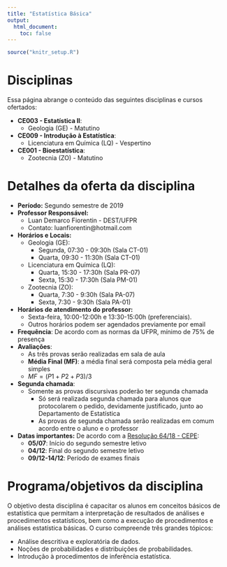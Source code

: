 ```yaml
---
title: "Estatística Básica"
output: 
  html_document:
    toc: false
---
```


```r
source("knitr_setup.R")
```


 <!-- <div class="alert alert-danger" role="alert"> -->
 <!-- </div> -->

# Disciplinas

Essa página abrange o conteúdo das seguintes disciplinas e cursos ofertados:

- **CE003 - Estatística II**:
  - Geologia (GE) - Matutino
- **CE009 - Introdução à Estatística**:
  - Licenciatura em Química (LQ) - Vespertino
- **CE001 - Bioestatística**:
  - Zootecnia (ZO) - Matutino

# Detalhes da oferta da disciplina

- **Período:** Segundo semestre de 2019
- **Professor Responsável:**
    - Luan Demarco Fiorentin - DEST/UFPR
    - Contato: luanfiorentin@hotmail.com
- **Horários e Locais:**
  - Geologia (GE):
    - Segunda, 07:30 - 09:30h (Sala CT-01)
    - Quarta, 09:30 - 11:30h (Sala CT-01)
  - Licenciatura em Química (LQ):
    - Quarta, 15:30 - 17:30h (Sala PR-07)
    - Sexta, 15:30 - 17:30h (Sala PM-01)
  - Zootecnia (ZO):
    - Quarta, 7:30 - 9:30h (Sala PA-07)
    - Sexta, 7:30 - 9:30h (Sala PA-01)
- **Horários de atendimento do professor:**
    - Sexta-feira, 10:00-12:00h e 13:30-15:00h (preferenciais). 
    - Outros horários podem ser agendados previamente por email
- **Frequência**: De acordo com as normas da UFPR, mínimo de 75% de presença
- **Avaliações**:
  - As três provas serão realizadas em sala de aula
  - **Média Final (MF)**: a média final será composta pela média geral simples
  - $MF = (P1 + P2 + P3) / 3$
- **Segunda chamada**:
  - Somente as provas discursivas poderão ter segunda chamada
    - Só será realizada segunda chamada para alunos que protocolarem o
      pedido, devidamente justificado, junto ao Departamento de
      Estatística
    - As provas de segunda chamada serão realizadas em comum acordo entre 
      o aluno e o professor
- **Datas importantes:** De acordo com a [Resolução 64/18 - CEPE][]:
    - **05/07**: Início do segundo semestre letivo
    - **04/12**: Final do segundo semestre letivo
    - **09/12-14/12**: Período de exames finais

# Programa/objetivos da disciplina

O objetivo desta disciplina é capacitar os alunos em conceitos básicos
de estatística que permitam a interpretação de resultados de análises e
procedimentos estatísticos, bem como a execução de procedimentos e 
análises estatística básicas. O curso compreende três grandes tópicos:

- Análise descritiva e exploratória de dados.
- Noções de probabilidades e distribuições de probabilidades.
- Introdução à procedimentos de inferência estatística.

<!-- links -->

[Resolução 64/18 - CEPE]: http://www.est.ufpr.br/calendario/cepe6418.pdf